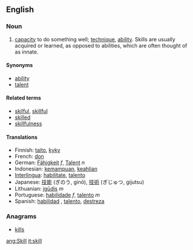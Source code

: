 ==English==

===Noun===
{{en-noun-reg}}

#[[capacity]] to do something well; [[technique]], [[ability]]. Skills are usually acquired or learned, as opposed to abilities, which are often thought of as innate.

====Synonyms====
*[[ability]]
*[[talent]]

====Related terms====
*[[skilful]], [[skillful]]
*[[skilled]]
*[[skillfulness]]

====Translations====
*Finnish: [[taito]], [[kyky]]
*French: [[don]] {{m}}
*German: [[Fähigkeit]] ''f'', [[Talent]] ''n''
*Indonesian: [[mampu|kemampuan]], [[ahli|keahlian]]
*[[Interlingua]]: [[habilitate]], [[talento]]
*Japanese: [[技能]] (ぎのう, ginō), [[技術]] (ぎじゅつ, gijutsu)
*Lithuanian: [[įgūdis]] ''m''
*Portuguese: [[habilidade]] ''f'', [[talento]] ''m''
*Spanish: [[habilidad]] {{f}}, [[talento]], [[destreza]]

===Anagrams===
*[[kills]]

[[ang:Skill]]
[[it:skill]]